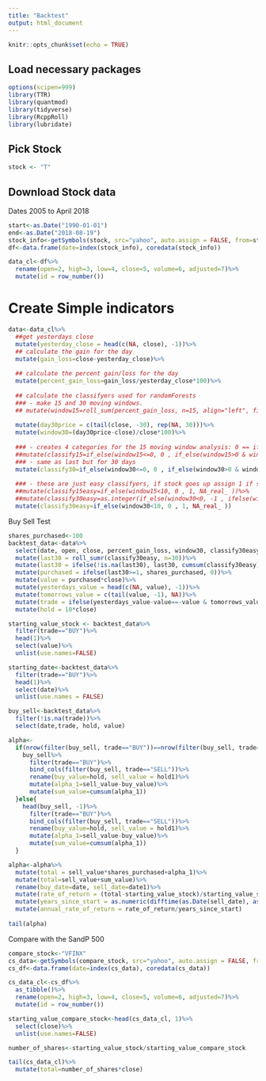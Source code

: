 ```yaml
---
title: "Backtest"
output: html_document
---
```


```r
knitr::opts_chunk$set(echo = TRUE)
```

## Load necessary packages
```r
options(scipen=999)
library(TTR)
library(quantmod)
library(tidyverse)
library(RcppRoll)
library(lubridate)
```

## Pick Stock
```r
stock <- "T"
```


## Download Stock data
Dates 2005 to April 2018
```r

start<-as.Date("1990-01-01")
end<-as.Date("2018-08-19")
stock_info<-getSymbols(stock, src="yahoo", auto.assign = FALSE, from=start, to=end)
df<-data.frame(date=index(stock_info), coredata(stock_info))

data_cl<-df%>%
  rename(open=2, high=3, low=4, close=5, volume=6, adjusted=7)%>%
  mutate(id = row_number())

```

# Create Simple indicators
```r
data<-data_cl%>%
  ##get yesterdays close
  mutate(yesterday_close = head(c(NA, close), -1))%>%
  ## calculate the gain for the day
  mutate(gain_loss=close-yesterday_close)%>%
  
  ## calculate the percent gain/loss for the day
  mutate(percent_gain_loss=gain_loss/yesterday_close*100)%>%
  
  ## calculate the classifyers used for randomForests
  ### - make 15 and 30 moving windows. 
  ## mutate(window15=roll_sum(percent_gain_loss, n=15, align="left", fill=NA, na.rm=FALSE))%>%
  
  mutate(day30price = c(tail(close, -30), rep(NA, 30)))%>%
  mutate(window30=(day30price-close)/close*100)%>%
  
  ### - creates 4 categories for the 15 moving window analysis: 0 == if window is less than 0 (stock was negative for last 15 days), 1 == if stock went up by more than 0% but less than 10% over the last 15 days, 2 == if stock went up between 10% and 20%, and 3 == stock went up more than 30%. 
  ##mutate(classify15=if_else(window15<=0, 0 , if_else(window15>0 & window15<10, 1, if_else(window15>10 & window15<20, 2, 3, NA_real_ ))))%>%
  ### - same as last but for 30 days
  mutate(classify30=if_else(window30<=0, 0 , if_else(window30>0 & window30<10, 1, if_else(window30>10 & window30<20, 2, 3, NA_real_ ))))%>%
  
  ### - these are just easy classifyers, if stock goes up assign 1 if stock goes down classify as 0 for 15 sand 30 day windows. 
  ##mutate(classify15easy=if_else(window15<10, 0 , 1, NA_real_ ))%>%
  ##mutate(classify30easy=as.integer(if_else(window30<0, -1 , ifelse(window30>10, 1, 0))))
  mutate(classify30easy=if_else(window30<10, 0 , 1, NA_real_ ))


```

Buy Sell Test
```r
shares_purchased<-100
backtest_data<-data%>%
  select(date, open, close, percent_gain_loss, window30, classify30easy)%>%
  mutate(last30 = roll_sumr(classify30easy, n=30))%>%
  mutate(last30 = ifelse(!is.na(last30), last30, cumsum(classify30easy)))%>%
  mutate(purchased = ifelse(last30>=1, shares_purchased, 0))%>%
  mutate(value = purchased*close)%>%
  mutate(yesterdays_value = head(c(NA, value), -1))%>%
  mutate(tomorrows_value = c(tail(value, -1), NA))%>%
  mutate(trade = ifelse(yesterdays_value-value==-value & tomorrows_value != 0 & value!=0, "BUY", ifelse(value==0 & yesterdays_value!=0, "SELL", NA)))%>%
  mutate(hold = 10*close)

starting_value_stock <- backtest_data%>%
  filter(trade=="BUY")%>%
  head(1)%>%
  select(value)%>%
  unlist(use.names=FALSE)

starting_date<-backtest_data%>%
  filter(trade=="BUY")%>%
  head(1)%>%
  select(date)%>%
  unlist(use.names = FALSE)

buy_sell<-backtest_data%>%
  filter(!is.na(trade))%>%
  select(date,trade, hold, value)

alpha<- 
  if(nrow(filter(buy_sell, trade=="BUY"))==nrow(filter(buy_sell, trade=="SELL"))){
    buy_sell%>%
      filter(trade=="BUY")%>%
      bind_cols(filter(buy_sell, trade=="SELL"))%>%
      rename(buy_value=hold, sell_value = hold1)%>%
      mutate(alpha_1=sell_value-buy_value)%>%
      mutate(sum_value=cumsum(alpha_1))
  }else{
    head(buy_sell, -1)%>%
      filter(trade=="BUY")%>%
      bind_cols(filter(buy_sell, trade=="SELL"))%>%
      rename(buy_value=hold, sell_value = hold1)%>%
      mutate(alpha_1=sell_value-buy_value)%>%
      mutate(sum_value=cumsum(alpha_1))
  }

alpha<-alpha%>%
  mutate(total = sell_value*shares_purchased+alpha_1)%>%
  mutate(total=sell_value+sum_value)%>%
  rename(buy_date=date, sell_date=date1)%>%
  mutate(rate_of_return = (total-starting_value_stock)/starting_value_stock*100)%>%
  mutate(years_since_start = as.numeric(difftime(as.Date(sell_date), as.Date(starting_date), unit = 'weeks'))/52.25)%>%
  mutate(annual_rate_of_return = rate_of_return/years_since_start)
 
tail(alpha)
```

Compare with the SandP 500
```r


compare_stock<-"VFINX"
cs_data<-getSymbols(compare_stock, src="yahoo", auto.assign = FALSE, from=start, to=end)
cs_df<-data.frame(date=index(cs_data), coredata(cs_data))

cs_data_cl<-cs_df%>%
  as_tibble()%>%
  rename(open=2, high=3, low=4, close=5, volume=6, adjusted=7)%>%
  mutate(id = row_number())

starting_value_compare_stock<-head(cs_data_cl, 1)%>%
  select(close)%>%
  unlist(use.names=FALSE)

number_of_shares<-starting_value_stock/starting_value_compare_stock

tail(cs_data_cl)%>%
  mutate(total=number_of_shares*close)
```



